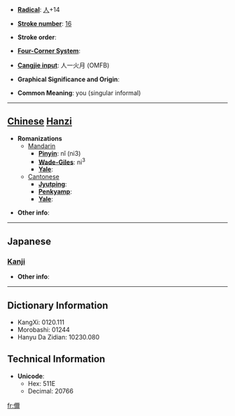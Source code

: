 * '''[[Wiktionary:Chinese radical index| Radical]]''': [[Wiktionary:Chinese radical index 人|人]]+14

* '''[[Wiktionary:Chinese total strokes index|Stroke number]]''': [[Wiktionary:Chinese total strokes index 16|16]]

* '''Stroke order''': 

* '''[[Wiktionary:Chinese four corner index|Four-Corner System]]''': 

* '''[[Wiktionary:Chinese Cangjie index|Cangjie input]]''': 人一火月 (OMFB)

* '''Graphical Significance and Origin''': 

* '''Common Meaning''': you (singular informal)

----

== [[Chinese]] [[Hanzi]] ==

* '''Romanizations'''
** [[Mandarin]]
*** '''[[Pinyin]]''': nǐ (ni3)
*** '''[[Wade-Giles]]''': ni<sup>3</sup>
*** '''[[Yale]]''': 
**[[Cantonese]]
***'''[[Jyutping]]''':
***'''[[Penkyamp]]''': 
***'''[[Yale]]''': 

* '''Other info''': 

----

==Japanese==
===[[Kanji]]===
{{kanji|on readings=[[じ]] (ji)
|kun readings=
}}

* '''Other info''':  

----

== Dictionary Information ==

* KangXi: 0120.111
* Morobashi: 01244
* Hanyu Da Zidian: 10230.080

== Technical Information ==

* '''Unicode''':
** Hex: 511E
** Decimal: 20766

[[fr:儞]]